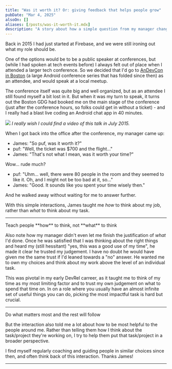 ```yaml
---
title: "Was it worth it? Or: giving feedback that helps people grow"
pubDate: "Mar 4, 2025"
alsoOn: []
aliases: [/posts/was-it-worth-it.mdx]
description: "A story about how a simple question from my manager changed how I think about my work."
---
```


Back in 2015 I had just started at Firebase, and we were still ironing out what my role should be. 

One of the options would be to be a public speaker at conferences, but (while I had spoken at tech events before) I always felt out of place when I attended a larger tech conference. So we decided that I'd go to [AnDevCon in Boston][adc] (a large Android conference series that has folded since then) as an attendee, and would speak at a local meetup.

The conference itself was quite big and well organized, but as an attendee I still found myself a bit lost in it. But when it was my turn to speak, it turns out the Boston GDG had booked me on the main stage of the conference (just after the conference hours, so folks could get in without a ticket) - and I really had a blast live coding an Android chat app in 40 minutes.

![](https://i.imgur.com/va65I6y.png)
*I really wish I could find a video of this talk in July 2015.*

When I got back into the office after the conference, my manager came up: 

* James: "So puf, was it worth it?"
* puf: "Well, the ticket was $700 and the flight..."
* James: "That's not what I mean, was it worth your time?"

Wow... rude much?

* puf: "Uhm... well, there were 80 people in the room and they seemed to like it. Oh, and I might not be too bad at it, so..."
* James: "Good. It sounds like you spent your time wisely then."

And he walked away without waiting for me to answer further.

With this simple interactions, James taught me *how* to think about my job, rather than *what* to think about my task.

---

<PullQuote author="puf" align="right">
Teach people **how** to think, not **what** to think
</PullQuote>

Also note how my manager didn't even let me finish the justification of *what* I'd done. Once he was satisfied that I was thinking about the right things and heard my (still hessitant) "yes, this was a good use of my time", he made it clear he trusted my judgement. I have no doubt he would have given me the same trust if I'd leaned towards a "no" answer. He wanted me to own my choices and think about my work above the level of an individual task.

This was pivotal in my early DevRel carreer, as it taught me to think of my time as my most limiting factor and to trust my own judgement on what to spend that time on. In on a role where you usually have an almost infinite set of useful things you can do, picking the most impactful task is hard but crucial.

---

<PullQuote author="puf" align="left">
Do what matters most and the rest will follow
</PullQuote>

But the interaction also told me a lot about how to be most helpful to the people around me. Rather than telling them how I think about the task/project they're working on, I try to help them put that task/project in a broader perspective.

I find myself regularly coaching and guiding people in similar choices since then, and often think back of this interaction. Thanks James!

---
  
[adc]: https://www.meetup.com/boston-android/events/223364440/?eventOrigin=group_events_list